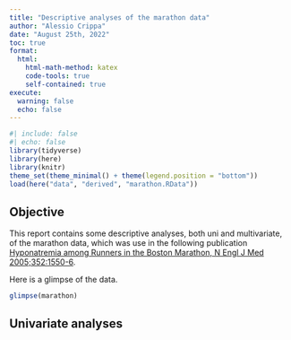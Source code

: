 ```yaml
---
title: "Descriptive analyses of the marathon data"
author: "Alessio Crippa"
date: "August 25th, 2022"
toc: true
format:
  html:
    html-math-method: katex
    code-tools: true
    self-contained: true
execute:
  warning: false
  echo: false
---
```


```r
#| include: false
#| echo: false
library(tidyverse)
library(here)
library(knitr)
theme_set(theme_minimal() + theme(legend.position = "bottom"))
load(here("data", "derived", "marathon.RData"))

```

## Objective

This report contains some descriptive analyses, both uni and multivariate, of the marathon data, which was use in the following publication [Hyponatremia among Runners in the Boston Marathon, N Engl J Med 2005;352:1550-6](http://alecri.github.io/downloads/hyponatremia.pdf).

Here is a glimpse of the data.

```r
glimpse(marathon)
```

## Univariate analyses
